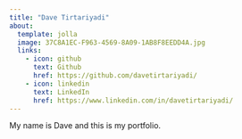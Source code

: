 ```yaml
---
title: "Dave Tirtariyadi"
about:
  template: jolla
  image: 37C8A1EC-F963-4569-8A09-1AB8F8EEDD4A.jpg
  links:
    - icon: github
      text: Github
      href: https://github.com/davetirtariyadi/
    - icon: linkedin
      text: LinkedIn
      href: https://www.linkedin.com/in/davetirtariyadi/
---
```


My name is Dave and this is my portfolio.
